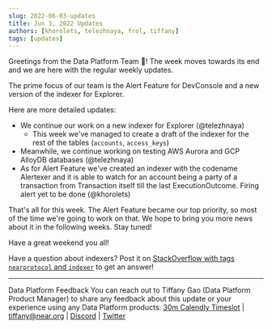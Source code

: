 ```yaml
---
slug: 2022-06-03-updates
title: Jun 3, 2022 Updates
authors: [khorolets, telezhnaya, frol, tiffany]
tags: [updates]
---
```


Greetings from the Data Platform Team 👋! The week moves towards its end and we are here with the regular weekly updates.

The prime focus of our team is the Alert Feature for DevConsole and a new version of the indexer for Explorer.

Here are more detailed updates:

<!-- truncate -->

- We continue our work on a new indexer for Explorer (@telezhnaya)
    - This week we've managed to create a draft of the indexer for the rest of the tables (`accounts`, `access_keys`)
- Meanwhile, we continue working on testing AWS Aurora and GCP AlloyDB databases (@telezhnaya)
- As for Alert Feature we've created an indexer with the codename Alertexer and it is able to watch for an account being a party of a transaction from Transaction itself till the last ExecutionOutcome. Firing alert yet to be done (@khorolets)

That's all for this week. The Alert Feature became our top priority, so most of the time we're going to work on that. We hope to bring you more news about it in the following weeks. Stay tuned!

Have a great weekend you all!

Have a question about indexers? Post it on [StackOverflow with tags `nearprotocol` and `indexer`](https://stackoverflow.com/questions/tagged/nearprotocol+indexer) to get an answer!

---

Data Platform Feedback
You can reach out to Tiffany Gao (Data Platform Product Manager) to share any feedback about this update or your experience using any Data Platform products:
[30m Calendly Timeslot](https://calendly.com/tiffany-236/30min) | [tiffany@near.org](mailto:tiffany@near.org) | [Discord](https://discord.com/channels/490367152054992913/542945453533036544) | [Twitter](https://twitter.com/TiffanyYijiaGao)
